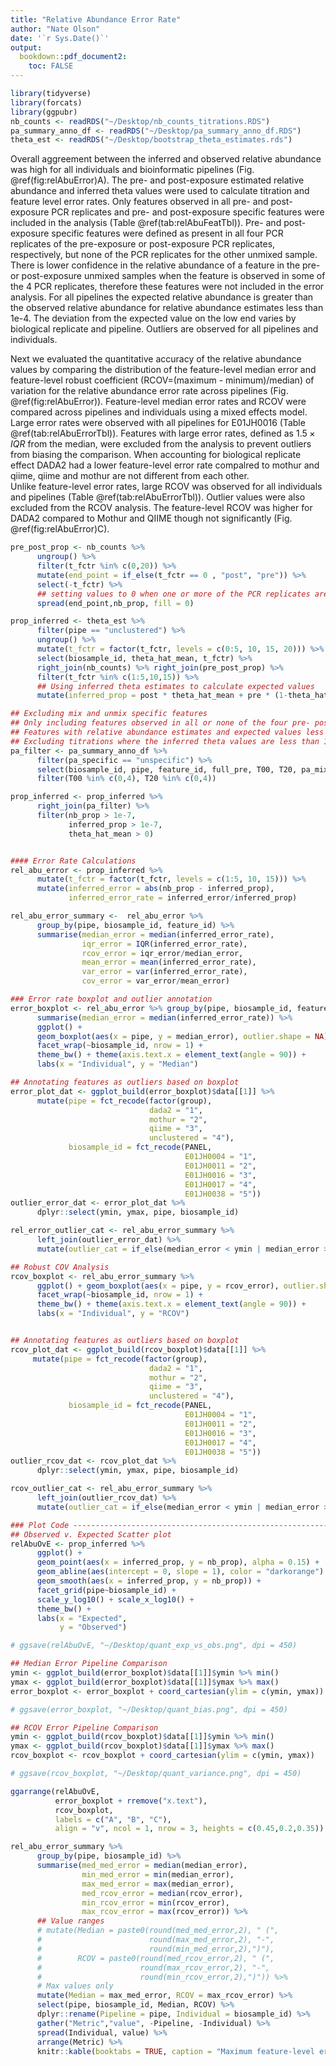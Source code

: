 ```yaml
---
title: "Relative Abundance Error Rate"
author: "Nate Olson"
date: '`r Sys.Date()`'
output:
  bookdown::pdf_document2: 
    toc: FALSE
---
```


```r
library(tidyverse)
library(forcats)
library(ggpubr)
nb_counts <- readRDS("~/Desktop/nb_counts_titrations.RDS")
pa_summary_anno_df <- readRDS("~/Desktop/pa_summary_anno_df.RDS")
theta_est <- readRDS("~/Desktop/bootstrap_theta_estimates.rds")
```


Overall aggreement between the inferred and observed relative abundance was high for all individuals and bioinformatic pipelines (Fig. \@ref(fig:relAbuError)A). 
The pre- and post-exposure estimated relative abundance and inferred theta values were used to calculate titration and feature level error rates. 
Only features observed in all pre- and post-exposure PCR replicates and pre- and post-exposure specific features were included in the analysis (Table \@ref(tab:relAbuFeatTbl)). 
Pre- and post-exposure specific features were defined as present in all four PCR replicates of the pre-exposure or post-exposure PCR replicates, respectively, but none of the PCR replicates for the other unmixed sample.
There is lower confidence in the relative abundance of a feature in the pre- or post-exposure unmixed samples when the feature is observed in some of the 4 PCR replicates, therefore these features were not included in the error analysis.
For all pipelines the expected relative abundance is greater than the observed relative abundance for relative abundance estimates less than 1e-4. 
The deviation from the expected value on the low end varies by biological replicate and pipeline. 
Outliers are observed for all pipelines and individuals.  

Next we evaluated the quantitative accuracy of the relative abundance values by comparing the distribution of the feature-level median error and feature-level robust coefficient (RCOV=(maximum - minimum)/median) of variation for the relative abundance error rate across pipelines (Fig. \@ref(fig:relAbuError)). 
Feature-level median error rates and RCOV were compared across pipelines and individuals using a mixed effects model. 
Large error rates were observed with all pipelines for E01JH0016 (Table  \@ref(tab:relAbuErrorTbl)). 
Features with large error rates, defined as $1.5\times IQR$ from the median, were excluded from the analysis to prevent outliers from biasing the comparison. 
When accounting for biological replicate effect DADA2 had a lower feature-level error rate compalred to mothur and qiime, qiime and mothur are not different from each other.  
Unlike feature-level error rates, large RCOV was observed for all individuals and pipelines (Table \@ref(tab:relAbuErrorTbl)). 
Outlier values were also excluded from the RCOV analysis. 
The feature-level RCOV was higher for DADA2 compared to Mothur and QIIME though not significantly (Fig. \@ref(fig:relAbuError)C). 


```r
pre_post_prop <- nb_counts %>% 
      ungroup() %>% 
      filter(t_fctr %in% c(0,20)) %>% 
      mutate(end_point = if_else(t_fctr == 0 , "post", "pre")) %>% 
      select(-t_fctr) %>% 
      ## setting values to 0 when one or more of the PCR replicates are 0 for titration end-points
      spread(end_point,nb_prop, fill = 0)

prop_inferred <- theta_est %>% 
      filter(pipe == "unclustered") %>% 
      ungroup() %>%
      mutate(t_fctr = factor(t_fctr, levels = c(0:5, 10, 15, 20))) %>% 
      select(biosample_id, theta_hat_mean, t_fctr) %>% 
      right_join(nb_counts) %>% right_join(pre_post_prop) %>% 
      filter(t_fctr %in% c(1:5,10,15)) %>% 
      ## Using inferred theta estimates to calculate expected values
      mutate(inferred_prop = post * theta_hat_mean + pre * (1-theta_hat_mean))

## Excluding mix and unmix specific features
## Only including features observed in all or none of the four pre- post- PCR replicates
## Features with relative abundance estimates and expected values less than 1e-7, these are features that we would not expect to consistently observe in a PCR replicate for the given sequencing depth 
## Excluding titrations where the inferred theta values are less than 1
pa_filter <- pa_summary_anno_df %>% 
      filter(pa_specific == "unspecific") %>% 
      select(biosample_id, pipe, feature_id, full_pre, T00, T20, pa_mixed) %>% 
      filter(T00 %in% c(0,4), T20 %in% c(0,4))

prop_inferred <- prop_inferred %>% 
      right_join(pa_filter) %>% 
      filter(nb_prop > 1e-7, 
             inferred_prop > 1e-7,
             theta_hat_mean > 0)


#### Error Rate Calculations
rel_abu_error <- prop_inferred %>% 
      mutate(t_fctr = factor(t_fctr, levels = c(1:5, 10, 15))) %>% 
      mutate(inferred_error = abs(nb_prop - inferred_prop),
             inferred_error_rate = inferred_error/inferred_prop) 

rel_abu_error_summary <-  rel_abu_error %>% 
      group_by(pipe, biosample_id, feature_id) %>% 
      summarise(median_error = median(inferred_error_rate),
                iqr_error = IQR(inferred_error_rate),
                rcov_error = iqr_error/median_error, 
                mean_error = mean(inferred_error_rate),
                var_error = var(inferred_error_rate),
                cov_error = var_error/mean_error) 

### Error rate boxplot and outlier annotation
error_boxplot <- rel_abu_error %>% group_by(pipe, biosample_id, feature_id) %>% 
      summarise(median_error = median(inferred_error_rate)) %>%
      ggplot() + 
      geom_boxplot(aes(x = pipe, y = median_error), outlier.shape = NA) + 
      facet_wrap(~biosample_id, nrow = 1) + 
      theme_bw() + theme(axis.text.x = element_text(angle = 90)) +
      labs(x = "Individual", y = "Median")

## Annotating features as outliers based on boxplot
error_plot_dat <- ggplot_build(error_boxplot)$data[[1]] %>% 
      mutate(pipe = fct_recode(factor(group), 
                               dada2 = "1", 
                               mothur = "2", 
                               qiime = "3",
                               unclustered = "4"),
             biosample_id = fct_recode(PANEL, 
                                       E01JH0004 = "1", 
                                       E01JH0011 = "2", 
                                       E01JH0016 = "3", 
                                       E01JH0017 = "4", 
                                       E01JH0038 = "5"))
outlier_error_dat <- error_plot_dat %>% 
      dplyr::select(ymin, ymax, pipe, biosample_id)

rel_error_outlier_cat <- rel_abu_error_summary %>% 
      left_join(outlier_error_dat) %>% 
      mutate(outlier_cat = if_else(median_error < ymin | median_error > ymax, "outlier","inlier")) 

## Robust COV Analysis
rcov_boxplot <- rel_abu_error_summary %>%
      ggplot() + geom_boxplot(aes(x = pipe, y = rcov_error), outlier.shape = NA) + 
      facet_wrap(~biosample_id, nrow = 1) + 
      theme_bw() + theme(axis.text.x = element_text(angle = 90)) +
      labs(x = "Individual", y = "RCOV") 


## Annotating features as outliers based on boxplot
rcov_plot_dat <- ggplot_build(rcov_boxplot)$data[[1]] %>% 
     mutate(pipe = fct_recode(factor(group), 
                               dada2 = "1", 
                               mothur = "2", 
                               qiime = "3",
                               unclustered = "4"),
             biosample_id = fct_recode(PANEL, 
                                       E01JH0004 = "1", 
                                       E01JH0011 = "2", 
                                       E01JH0016 = "3", 
                                       E01JH0017 = "4", 
                                       E01JH0038 = "5"))
outlier_rcov_dat <- rcov_plot_dat %>% 
      dplyr::select(ymin, ymax, pipe, biosample_id)

rcov_outlier_cat <- rel_abu_error_summary %>% 
      left_join(outlier_rcov_dat) %>% 
      mutate(outlier_cat = if_else(median_error < ymin | median_error > ymax, "outlier","inlier"))

### Plot Code -----------------------------------------------------------------
## Observed v. Expected Scatter plot
relAbuOvE <- prop_inferred %>% 
      ggplot() + 
      geom_point(aes(x = inferred_prop, y = nb_prop), alpha = 0.15) +
      geom_abline(aes(intercept = 0, slope = 1), color = "darkorange") +
      geom_smooth(aes(x = inferred_prop, y = nb_prop)) +
      facet_grid(pipe~biosample_id) +
      scale_y_log10() + scale_x_log10() +
      theme_bw() +
      labs(x = "Expected", 
           y = "Observed")

# ggsave(relAbuOvE, "~/Desktop/quant_exp_vs_obs.png", dpi = 450)

## Median Error Pipeline Comparison
ymin <- ggplot_build(error_boxplot)$data[[1]]$ymin %>% min()
ymax <- ggplot_build(error_boxplot)$data[[1]]$ymax %>% max()
error_boxplot <- error_boxplot + coord_cartesian(ylim = c(ymin, ymax))

# ggsave(error_boxplot, "~/Desktop/quant_bias.png", dpi = 450) 

## RCOV Error Pipeline Comparison
ymin <- ggplot_build(rcov_boxplot)$data[[1]]$ymin %>% min()
ymax <- ggplot_build(rcov_boxplot)$data[[1]]$ymax %>% max()
rcov_boxplot <- rcov_boxplot + coord_cartesian(ylim = c(ymin, ymax))

# ggsave(rcov_boxplot, "~/Desktop/quant_variance.png", dpi = 450)
```


```r
ggarrange(relAbuOvE, 
          error_boxplot + rremove("x.text"), 
          rcov_boxplot, 
          labels = c("A", "B", "C"),
          align = "v", ncol = 1, nrow = 3, heights = c(0.45,0.2,0.35))
```

```r
rel_abu_error_summary %>% 
      group_by(pipe, biosample_id) %>% 
      summarise(med_med_error = median(median_error), 
                min_med_error = min(median_error), 
                max_med_error = max(median_error),
                med_rcov_error = median(rcov_error), 
                min_rcov_error = min(rcov_error), 
                max_rcov_error = max(rcov_error)) %>% 
      ## Value ranges
      # mutate(Median = paste0(round(med_med_error,2), " (",
      #                        round(max_med_error,2), "-",
      #                        round(min_med_error,2),")"),
      #        RCOV = paste0(round(med_rcov_error,2), " (",
      #                      round(max_rcov_error,2), "-",
      #                      round(min_rcov_error,2),")")) %>% 
      # Max values only 
      mutate(Median = max_med_error, RCOV = max_rcov_error) %>% 
      select(pipe, biosample_id, Median, RCOV) %>%
      dplyr::rename(Pipeline = pipe, Individual = biosample_id) %>%
      gather("Metric","value", -Pipeline, -Individual) %>% 
      spread(Individual, value) %>% 
      arrange(Metric) %>% 
      knitr::kable(booktabs = TRUE, caption = "Maximum feature-level error rate bias (median error rate) and variance (robust COV) by pipeline and individual.", digits = 2)
```
